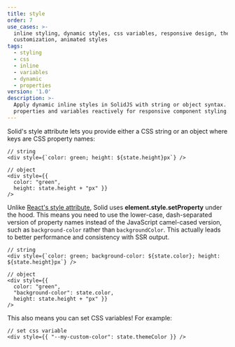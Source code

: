 ```yaml
---
title: style
order: 7
use_cases: >-
  inline styling, dynamic styles, css variables, responsive design, theme
  customization, animated styles
tags:
  - styling
  - css
  - inline
  - variables
  - dynamic
  - properties
version: '1.0'
description: >-
  Apply dynamic inline styles in SolidJS with string or object syntax. Set CSS
  properties and variables reactively for responsive component styling.
---
```


Solid's style attribute lets you provide either a CSS string or an object where keys are CSS property names:

```tsx
// string
<div style={`color: green; height: ${state.height}px`} />

// object
<div style={{
  color: "green",
  height: state.height + "px" }}
/>
```

Unlike [React's style attribute](https://reactjs.org/docs/dom-elements.html#style), Solid uses **element.style.setProperty** under the hood. This means you need to use the lower-case, dash-separated version of property names instead of the JavaScript camel-cased version, such as `background-color` rather than `backgroundColor`. This actually leads to better performance and consistency with SSR output.

```tsx
// string
<div style={`color: green; background-color: ${state.color}; height: ${state.height}px`} />

// object
<div style={{
  color: "green",
  "background-color": state.color,
  height: state.height + "px" }}
/>
```

This also means you can set CSS variables! For example:

```tsx
// set css variable
<div style={{ "--my-custom-color": state.themeColor }} />
```
